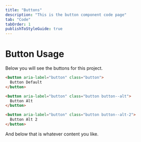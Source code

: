 ```yaml
---
title: "Buttons"
description: "This is the button component code page"
tab: "Code"
tabOrder: 1
publishToStyleGuide: true
---
```


# Button Usage

Below you will see the buttons for this project.

<StorybookComponent id="atoms-buttons--all" height="200px" />

```html
<button aria-label="button" class="button">
  Button Default
</button>

<button aria-label="button" class="button button--alt">
  Button Alt
</button>

<button aria-label="button" class="button button--alt-2">
  Button Alt 2
</button>
```

And below that is whatever content you like.
